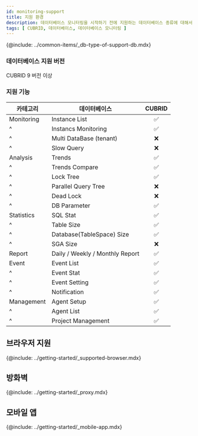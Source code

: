 ```yaml
---
id: monitoring-support
title: 지원 환경
description: 데이터베이스 모니터링을 시작하기 전에 지원하는 데이터베이스 종류에 대해서 알아보세요.
tags: [ CUBRID, 데이터베이스, 데이터베이스 모니터링 ]
---
```


{@include: ../common-items/_db-type-of-support-db.mdx} 

### 데이터베이스 지원 버전

CUBRID 9 버전 이상
<!-- 
* Oracle 10g 버전 이상
* Tibero 5.x 버전 이상
* CUBRID 9 버전 이상
* Postgresql 9.2 버전 이상 / EDB PAS 9.2 버전 이상
* MSSQL - SQL Server 2005 버전 이상
* Altibase 6 버전 이상
* Redis 6.0.5 버전 이상
* MongoDB 4.2 버전 이상
-->

### 지원 기능

|카테고리|데이터베이스|CUBRID|
|--|--|:-:|
|Monitoring|Instance List|<span class='emoji-ok'>✅</span>|
|^|Instancs Monitoring|<span class='emoji-ok'>✅</span>|
|^|Multi DataBase (tenant)|<span class='emoji-no'>❌</span>|
|^|Slow Query|<span class='emoji-no'>❌</span>|
|Analysis|Trends|<span class='emoji-ok'>✅</span>|
|^|Trends Compare|<span class='emoji-ok'>✅</span>|
|^|Lock Tree|<span class='emoji-ok'>✅</span>|
|^|Parallel Query Tree|<span class='emoji-no'>❌</span>|
|^|Dead Lock|<span class='emoji-no'>❌</span>|
|^|DB Parameter|<span class='emoji-ok'>✅</span>|
|Statistics|SQL Stat|<span class='emoji-ok'>✅</span>|
|^|Table Size|<span class='emoji-ok'>✅</span>|
|^|Database(TableSpace) Size|<span class='emoji-ok'>✅</span>|
|^|SGA Size|<span class='emoji-no'>❌</span>|
|Report|Daily / Weekly / Monthly Report|<span class='emoji-ok'>✅</span>|
|Event|Event List|<span class='emoji-ok'>✅</span>|
|^|Event Stat|<span class='emoji-ok'>✅</span>|
|^|Event Setting|<span class='emoji-ok'>✅</span>|
|^|Notification|<span class='emoji-ok'>✅</span>|
|Management|Agent Setup|<span class='emoji-ok'>✅</span>|
|^|Agent List|<span class='emoji-ok'>✅</span>|
|^|Project Management|<span class='emoji-ok'>✅</span>|

## 브라우저 지원

{@include: ../getting-started/_supported-browser.mdx}

## 방화벽

{@include: ../getting-started/_proxy.mdx}  

## 모바일 앱

{@include: ../getting-started/_mobile-app.mdx}